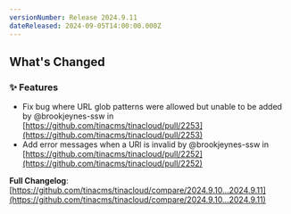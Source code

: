 ```yaml
---
versionNumber: Release 2024.9.11
dateReleased: 2024-09-05T14:00:00.000Z
---
```


## What's Changed

### ✨ Features

* Fix bug where URL glob patterns were allowed but unable to be added by @brookjeynes-ssw in [https://github.com/tinacms/tinacloud/pull/2253](https://github.com/tinacms/tinacloud/pull/2253)
* Add error messages when a URl is invalid by @brookjeynes-ssw in [https://github.com/tinacms/tinacloud/pull/2252](https://github.com/tinacms/tinacloud/pull/2252)

**Full Changelog**: [https://github.com/tinacms/tinacloud/compare/2024.9.10...2024.9.11](https://github.com/tinacms/tinacloud/compare/2024.9.10...2024.9.11)
